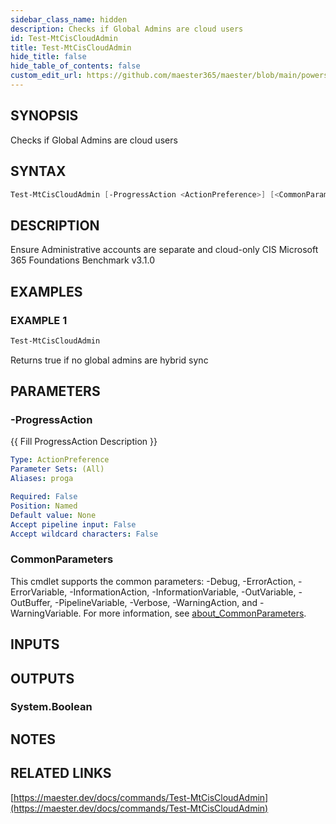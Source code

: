 ```yaml
---
sidebar_class_name: hidden
description: Checks if Global Admins are cloud users
id: Test-MtCisCloudAdmin
title: Test-MtCisCloudAdmin
hide_title: false
hide_table_of_contents: false
custom_edit_url: https://github.com/maester365/maester/blob/main/powershell/public/Test-MtCisCloudAdmin.ps1
---
```


## SYNOPSIS

Checks if Global Admins are cloud users

## SYNTAX

```powershell
Test-MtCisCloudAdmin [-ProgressAction <ActionPreference>] [<CommonParameters>]
```

## DESCRIPTION

Ensure Administrative accounts are separate and cloud-only
CIS Microsoft 365 Foundations Benchmark v3.1.0

## EXAMPLES

### EXAMPLE 1

```powershell
Test-MtCisCloudAdmin
```

Returns true if no global admins are hybrid sync

## PARAMETERS

### -ProgressAction

\{\{ Fill ProgressAction Description \}\}

```yaml
Type: ActionPreference
Parameter Sets: (All)
Aliases: proga

Required: False
Position: Named
Default value: None
Accept pipeline input: False
Accept wildcard characters: False
```

### CommonParameters

This cmdlet supports the common parameters: -Debug, -ErrorAction, -ErrorVariable, -InformationAction, -InformationVariable, -OutVariable, -OutBuffer, -PipelineVariable, -Verbose, -WarningAction, and -WarningVariable. For more information, see [about_CommonParameters](http://go.microsoft.com/fwlink/?LinkID=113216).

## INPUTS

## OUTPUTS

### System.Boolean

## NOTES

## RELATED LINKS

[https://maester.dev/docs/commands/Test-MtCisCloudAdmin](https://maester.dev/docs/commands/Test-MtCisCloudAdmin)
